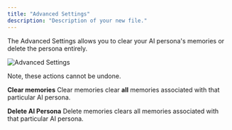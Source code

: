 ```yaml
---
title: "Advanced Settings"
description: "Description of your new file."
---
```


The Advanced Settings allows you to clear your AI persona's memories or delete the persona entirely.

<img
  className="block dark:hidden"
  src="/images/Advanced Settings.png"
  alt="Advanced Settings"
/>

Note, these actions cannot be undone.


**Clear memories**
Clear memories clear **all** memories associated with that particular AI persona.



**Delete AI Persona**
Delete memories clears all memories associated with that particular AI persona.



​
